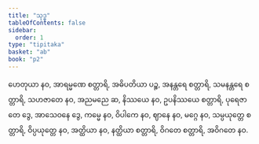 ```yaml
---
title: "သုဒ္ဓ"
tableOfContents: false
sidebar:
  order: 1
type: "tipitaka"
basket: "ab"
book: "p2"
---
```



<DynamicBreadcrumb />

<Division number="229" book="p2" e="ch" v="38" p="458">

<Paragraph number="4585" book="p2">
ဟေတုယာ နဝ, အာရမ္မဏေ စတ္တာရိ, အဓိပတိယာ ပဉ္စ, အနန္တရေ စတ္တာရိ, သမနန္တရေ စတ္တာရိ, သဟဇာတေ နဝ, အညမညေ ဆ, နိဿယေ နဝ, ဥပနိဿယေ စတ္တာရိ, ပုရေဇာတေ ဒွေ, အာသေဝနေ ဒွေ, ကမ္မေ နဝ, ဝိပါကေ နဝ, ဈာနေ နဝ, မဂ္ဂေ နဝ, သမ္ပယုတ္တေ စတ္တာရိ, ဝိပ္ပယုတ္တေ နဝ, အတ္ထိယာ နဝ, နတ္ထိယာ စတ္တာရိ, ဝိဂတေ စတ္တာရိ, အဝိဂတေ နဝ.
</Paragraph>
</Division>
